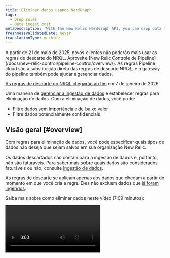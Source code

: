 ```yaml
---
title: Eliminar dados usando NerdGraph
tags:
  - Drop rules
  - Data ingest cost
metaDescription: 'With the New Relic NerdGraph API, you can drop data that meeets certain criteria and have it not count towards ingest and billing.'
freshnessValidatedDate: never
translationType: machine
---
```


<Callout variant="important">
  A partir de 21 de maio de 2025, novos clientes não poderão mais usar as regras de descarte do NRQL. Aproveite [New Relic Controle de Pipeline](/docs/new-relic-control/pipeline-control/overview/). As regras Pipeline cloud são a substituição direta das regras de descarte NRQL, e o gateway do pipeline também pode ajudar a gerenciar dados.

  [As regras de descarte do NRQL chegarão ao fim](/eol/2025/05/drop-rule-filter) em 7 de janeiro de 2026.
</Callout>

Uma maneira de [gerenciar a ingestão de dados](/docs/data-apis/manage-data/manage-data-coming-new-relic) é estabelecer regras para eliminação de dados. Com a eliminação de dados, você pode:

* Filtre dados sem importância e de baixo valor
* Filtre dados potencialmente confidenciais

## Visão geral [#overview]

Com regras para eliminação de dados, você pode especificar quais tipos de dados não deseja que sejam salvos em sua organização New Relic.

Os dados descartados não contam para a ingestão de dados e, portanto, não são faturáveis. Para saber mais sobre quais dados são considerados faturáveis ou não, consulte [Ingestão de dados](/docs/accounts/accounts-billing/new-relic-one-pricing-billing/data-ingest-billing/#usage-calculation).

As regras de descarte se aplicam apenas aos dados que chegam a partir do momento em que você cria a regra. Eles não excluem dados que [já foram ingeridos](/docs/telemetry-data-platform/ingest-manage-data/manage-data/manage-data-retention#data-deletion).

Saiba mais sobre como eliminar dados neste vídeo (7:09 minutos):

<Video id="ww0mim4c5jk" type="youtube" />

Além de criar regras para descarte de dados, outras maneiras de minimizar dados indesejados incluem:

* Se você quiser descartar [dados de métrica de fração de tempoAPM ](/docs/data-apis/understand-data/metric-data/query-apm-metric-timeslice-data-nrql), poderá usar [regras de normalização métrica](/docs/new-relic-one/use-new-relic-one/ui-data/metric-normalization-rules). No entanto, você não pode eliminar dados de métrica de fração de tempo com regras de eliminação. Para obter mais informações sobre a diferença entre dados de métrica de fração de tempo e métrica dimensional, consulte [o documento de tipos de dados da New Relic.](/docs/data-apis/understand-data/new-relic-data-types/#timeslice-data)
* Se você estiver relatando um log, poderá [descartar os dados log por meio da interface](/docs/logs/ui-data/drop-data-drop-filter-rules).
* Se você estiver usando a gravação remota do Prometheus, consulte [Eliminar dados de gravação remota do Prometheus](/docs/integrations/prometheus-integrations/install-configure/remote-write-drop-data/).

## Requisitos [#requirements]

A capacidade de criar e editar regras de filtro de descarte está vinculada ao [recurso`NRQL drop rules` ](/docs/accounts/accounts-billing/new-relic-one-user-management/user-permissions#insights).

Os seguintes tipos de dados podem ser destino para eliminação de dados:

* Evento relatado pelo APM

* Evento relatado pelo browser

* Evento relatado em dispositivos móveis

* Evento relatado pelo Sintético

* Evento personalizado (como aqueles gerados pela [API do agente do APM](/docs/insights/insights-data-sources/custom-data/insert-custom-events-new-relic-apm-agents) ou pela [API do evento](/docs/insights/insights-data-sources/custom-data/introduction-event-api))

* Log dados (você também pode [usar a interface para descartar dados](/docs/logs/ui-data/drop-data-drop-filter-rules))

* Períodos distributed tracing

* [Evento de monitoramento de infraestrutura padrão](/docs/infrastructure/manage-your-data/data-instrumentation/default-infrastructure-monitoring-data) e evento [de integração de infraestrutura](/docs/integrations/infrastructure-integrations/get-started/introduction-infrastructure-integrations) . Algumas advertências:

  * Quando você descarta esses dados, os dados brutos são descartados, mas os eventos agregados `SystemSample`, `ProcessSample`, `NetworkSample` e `StorageSample` ainda estão disponíveis (para saber mais sobre isso, consulte [retenção de dados](/docs/data-apis/manage-data/manage-data-retention/#infrastructure-data)). Embora ainda estejam disponíveis, esses dados não contam para a ingestão e não são faturáveis.
  * Os dados brutos da infraestrutura são usados para alertas, portanto, se você descartar esses dados, não poderá alertá-los. Como os dados agregados ainda estão disponíveis, você ainda poderá ver esses dados em gráficos com intervalos de tempo acima de 59 minutos.

<Callout variant="important">
  Em 7 de janeiro de 2026, as regras de descarte direcionadas a infraestrutura de eventos em `SystemSample`, `ProcessSample`, `NetworkSample` e `StorageSample` removerão dados agregados.
</Callout>

* [Dimensional métrica](/docs/telemetry-data-platform/ingest-manage-data/understand-data/new-relic-data-types#dimensional-metrics). Algumas advertências:

  * Para organização em nosso [modelo de precificação original](/docs/accounts/original-accounts-billing/product-pricing/product-based-pricing): o faturamento é baseado na assinatura do produto, o que significa que as métricas dimensionais perdidas permanecem faturáveis.
  * Para métricas geradas pelo [serviço evento-to-métrica](/docs/data-ingest-apis/get-data-new-relic/metric-api/events-metrics-service-create-metrics): as regras de eliminação não funcionarão, mas essas métricas podem ser interrompidas ou atributo removidas desabilitando ou reconfigurando a regra evento-to-métrica.
  * dados de métrica de fração de tempo não podem ser eliminados com regras de eliminação. Para obter mais informações sobre dados de métrica de fração de tempo APM consulte [este documento](/docs/data-apis/understand-data/new-relic-data-types/#timeslice-data).

## Crie uma regra para descartar dados [#how-to]

<Callout variant="caution">
  Tenha cuidado ao decidir descartar dados. Os dados que você descarta não podem ser recuperados. Para obter mais detalhes sobre possíveis problemas, consulte [Notas de cuidado](#caution).
</Callout>

Para descartar dados, crie uma regra de eliminação no formato [NerdGraph](/docs/apis/nerdgraph/get-started/introduction-new-relic-nerdgraph)que inclua:

* Uma string [NRQL](/docs/query-data/nrql-new-relic-query-language/getting-started/introduction-nrql) que especifica quais tipos de dados serão eliminados
* Um tipo <DNT>**action**</DNT> que especifica como aplicar a string NRQL

Você pode formar e fazer a chamada no NerdGraph API Explorer: <DNT>**[one.newrelic.com](https://one.newrelic.com) &gt; Apps &gt; NerdGraph API explorer**</DNT>.

O limite do comprimento da consulta NRQL é de 4.096 caracteres. Se exceder o comprimento, o nerdGraph gerará um erro `INVALID_NRQL_TOO_LONG`.

Existem duas maneiras de descartar dados:

* <DNT>**Drop entire data types or a data subset**</DNT> (com filtro opcional). Isso usa o tipo `DROP_DATA` <DNT>**action**</DNT> e usa NRQL do formato:

  ```sql
  SELECT * FROM DATA_TYPE_1, DATA_TYPE_2 (WHERE OPTIONAL_FILTER)
  ```

  Para esse tipo de regra de eliminação, você não pode usar nada além de `*` na cláusula `SELECT` .

* <DNT>**Drop attributes from data types**</DNT> (com filtro opcional). Isso usa o tipo `DROP_ATTRIBUTES` <DNT>**action**</DNT> e usa NRQL do formato:

  ```sql
  SELECT dropAttr1, dropAttr2 FROM DATA_TYPE (WHERE OPTIONAL_FILTER)
  ```

  Para este tipo de regra de eliminação, você deve passar uma lista não vazia de nomes brutos de atributos.

## Restrições NRQL [#restrictions]

Nem todas as cláusulas NRQL fazem sentido para gerar regras de eliminação. Você pode fornecer uma cláusula [`WHERE`](/docs/query-data/nrql-new-relic-query-language/getting-started/nrql-syntax-clauses-functions#sel-where) para selecionar dados com atributo específico. Outros recursos como `LIMIT`, `TIMESERIES`, `COMPARE WITH`, `FACET` e outras cláusulas não podem ser utilizados.

`SINCE` e `UNTIL` não são suportados em regras de descarte. Se você tiver regras específicas de tempo (digamos, abandonar tudo até um momento no futuro), use `WHERE timestamp < (epoch milliseconds in the future)`. Você também não pode usar `SINCE` para eliminar dados históricos: as regras de eliminação de NRQL só se aplicam aos dados relatados após a criação da regra de eliminação. Se você precisar excluir dados que já foram relatados, entre em contato com seu representante da New Relic.

`JOIN` e [subconsultas](/docs/query-your-data/nrql-new-relic-query-language/get-started/subqueries-in-nrql) também não são suportadas. As regras de eliminação são aplicadas a cada ponto de dados de forma independente e outros dados não podem ser consultados para determinar se uma regra de eliminação deve ser aplicada.

Os dois tipos de ação têm estas restrições:

* `DROP_DATA` pode usar apenas `SELECT *`.
* `DROP_ATTRIBUTES` requer o uso de `SELECT` com atributo &quot;bruto&quot; (atributo sem [função agregadora](/docs/query-data/nrql-new-relic-query-language/getting-started/nrql-syntax-clauses-functions#functions) aplicada). Isso também significa que você não pode usar `SELECT *`. Além disso, existem alguns atributos que são essenciais para seu tipo de dados e <DNT>**cannot be dropped**</DNT> (como `timestamp` em dados de evento). Se você incluí-los, o registro falhará.

## Exemplo de regras de descarte [#example-rules]

Aqui estão alguns exemplos de regras de descarte:

<CollapserGroup>
  <Collapser id="drop-events" title="Solte dois tipos de eventos">
    Digamos que você perceba que alguns tipos de eventos estão sendo enviados para o New Relic que não são importantes para você. Além disso, impedir que a origem envie esses tipos de eventos rapidamente não é realista, exigindo alterações na instrumentação do agente e/ou da API. Usar uma regra de eliminação é uma maneira mais fácil de atingir o mesmo objetivo.

    Aqui está um exemplo de chamada do NerdGraph que descarta dois tipos de evento: `Event1` e `Event2`.

    ```graphql
    mutation {
        nrqlDropRulesCreate(accountId: YOUR_ACCOUNT_ID, rules: [
            {
                action: DROP_DATA
                nrql: "SELECT * FROM Event1, Event2"
                description: "Drops all data for Event1 and Event2."
            }
        ])
        {
            successes { id }
            failures {
                submitted { nrql }
                error { reason description }
            }
        }
    }
    ```
  </Collapser>

  <Collapser id="drop-specific-events" title="Eliminar evento que atenda a determinados critérios">
    Digamos que você tenha um tipo de evento personalizado de alto volume que chega de diversas fontes. Se você não achar todos esses dados importantes, poderá usar uma regra de eliminação. Aqui está um exemplo de regra de eliminação que filtra eventos com base em critérios específicos.

    ```graphql
    mutation {
        nrqlDropRulesCreate(accountId: YOUR_ACCOUNT_ID, rules: [
            {
                action: DROP_DATA
                nrql: "SELECT * FROM MyCustomEvent WHERE appName='LoadGeneratingApp' AND environment='development'"
                description: "Drops all data for MyCustomEvent that comes from the LoadGeneratingApp in the dev environment, because there is too much and we don’t look at it."
            }
        ])
        {
            successes { id }
            failures {
                submitted { nrql }
                error { reason description }
            }
        }
    }
    ```
  </Collapser>

  <Collapser id="drop-sensitive-data" title="Elimine o atributo sensível enquanto mantém o restante dos dados">
    Digamos que você notou que um evento possui atributos que contêm informações de identificação pessoal (PII). Você está trabalhando para atualizar seus serviços para parar de enviar dados, mas até então, você precisa parar de armazenar mais PII no New Relic. Embora você possa descartar todos os dados assim que eles chegarem com uma regra `DROP_DATA` , o restante dos dados ainda fornece valor. Portanto, você pode registrar uma regra de descarte para remover apenas as PII ofensivas dos seus dados:

    ```graphql
    mutation {
        nrqlDropRulesCreate(accountId: YOUR_ACCOUNT_ID, rules: [
            {
                action: DROP_ATTRIBUTES
                nrql: "SELECT userEmail, userName FROM MyCustomEvent"
                description: "Removes the user name and email fields from MyCustomEvent"
            }
        ])
        {
            successes { id }
            failures {
                submitted { nrql }
                error { reason description }
            }
        }
    }
    ```
  </Collapser>
</CollapserGroup>

## Verifique se sua regra de descarte funciona [#verify]

Depois de criar uma regra de descarte, verifique se ela está funcionando conforme o esperado. A regra deverá entrar em vigor rapidamente após um registro bem-sucedido, então tente executar uma versão `TIMESERIES` da consulta que você registrou para ver se os dados desaparecem.

<table>
  <thead>
    <tr>
      <th style={{ width: "200px" }}>
        Tipo de regra de eliminação
      </th>

      <th>
        NRQL
      </th>
    </tr>
  </thead>

  <tbody>
    <tr>
      <td>
        `DROP_DATA`
      </td>

      <td>
        <DNT>
          **Drop rule NRQL:**
        </DNT>

        ```sql
        SELECT * FROM MyEvent WHERE foo = bar
        ```

        <DNT>
          **Validation NRQL:**
        </DNT>

        ```sql
        SELECT count(*) FROM MyEvent WHERE foo = bar TIMESERIES
        ```

        Deve cair para 0. Para verificar se isso não afetou mais nada, inverta a cláusula `WHERE` .
      </td>
    </tr>

    <tr>
      <td>
        `DROP_ATTRIBUTES`
      </td>

      <td>
        <DNT>
          **Drop rule NRQL:**
        </DNT>

        ```sql
        SELECT dropAttr1, dropAttr2 FROM MyEvent WHERE foo = bar
        ```

        <DNT>
          **Validation NRQL:**
        </DNT>

        ```sql
        SELECT count(dropAttr1), count(dropAttr2) FROM MyEvent WHERE foo = bar TIMESERIES
        ```

        Ambas as linhas devem cair para 0. Para verificar se isso não afetou o evento que continha esses atributos e ainda deveria, inverta a cláusula `WHERE` .
      </td>
    </tr>
  </tbody>
</table>

## Ver regras [#view]

Aqui está um exemplo de chamada do NerdGraph que retorna as regras de descarte definidas em uma conta:

```graphql
{
    actor {
        account(id: YOUR_ACCOUNT_ID) {
            nrqlDropRules {
                list {
                    rules {
                        id
                        nrql
                        accountId
                        action
                        createdBy
                        createdAt
                        description
                    }
                    error { reason description }
                }
            }
        }
    }
}
```

## Excluir regras de descarte [#delete]

Aqui está um exemplo de chamada do NerdGraph excluindo duas regras de descarte específicas:

```graphql
mutation {
    nrqlDropRulesDelete(accountId: YOUR_ACCOUNT_ID, ruleIds: ["48", "98"]) {
        successes {
            id
            nrql
            accountId
            action
            description
        }
        failures {
            error { reason description }
            submitted { ruleId accountId }
        }
    }
}
```

## Histórico de regras de eliminação de auditoria [#history]

Para ver quem criou e excluiu regras de descarte, consulte [o registro de auditoria da sua conta](/docs/insights/use-insights-ui/manage-account-data/query-account-audit-logs-nrauditevent). O [endpointda lista](#list) também inclui o ID do usuário da pessoa que criou a regra.

## Cuidados ao descartar dados [#caution]

Ao criar regras de descarte, você é responsável por garantir que as regras identifiquem e descartem com precisão os dados que atendem às condições que você estabeleceu. Você também é responsável por monitorar a regra, bem como pelos dados que você divulgar à New Relic.

A New Relic não pode garantir que esta funcionalidade resolverá completamente as preocupações de divulgação de dados que você possa ter. A New Relic não analisa nem monitor a eficácia das regras que você desenvolve.

A criação de regras sobre dados confidenciais pode vazar informações sobre os tipos de dados que você mantém, incluindo o formato dos seus dados ou sistemas (por exemplo, por meio de referência a endereços de e-mail ou números de cartão de crédito específicos). As regras que você cria, incluindo todas as informações nessas regras, podem ser visualizadas e editadas por qualquer usuário com as permissões de controle de acesso baseadas em função relevantes.

Apenas novos dados serão descartados. Os dados existentes [não podem ser editados ou excluídos](/docs/telemetry-data-platform/ingest-manage-data/manage-data/manage-data-retention#data-deletion).

## Eliminar atributo em rollups de métricas dimensionais

[Métrica dimensional](/docs/data-apis/understand-data/new-relic-data-types/#metrics-conceptual) métrica agregada em rollups para armazenamento de longo prazo e como forma de otimizar consultas de longo prazo. [Os limites de cardinalidade métrica](/docs/data-apis/ingest-apis/metric-api/metric-api-limits-restricted-attributes) são aplicados a esses dados.

Você pode usar este recurso para decidir qual atributo você não precisa para armazenamento e consulta de longo prazo, mas gostaria de manter para consultas em tempo real.

Por exemplo, adicionar `containerId` como um atributo pode ser útil para resolução de problemas em tempo real ou análise recente, mas pode não ser necessário ao consultar tendências maiores durante longos períodos de tempo. Devido ao quão único algo como `containerId` pode ser, ele pode levá-lo rapidamente aos [limites de cardinalidade métrica](/docs/data-apis/ingest-apis/metric-api/metric-api-limits-restricted-attributes) que, quando atingido, interrompe a síntese de rollups para o restante daquele dia UTC.

Esse recurso também permite manter a [cardinalidade alta](/docs/data-apis/ingest-apis/metric-api/NRQL-high-cardinality-metrics/) atributo nos dados brutos e removê-la dos rollups, o que lhe dá mais controle sobre a rapidez com que você se aproxima dos limites de cardinalidade.

### Uso

<DNT>**Drop attributes from dimensional metrics rollups**</DNT> (com filtro opcional). Isso usa o tipo `DROP_ATTRIBUTES_FROM_METRIC_AGGREGATES` <DNT>**action**</DNT> e usa NRQL do formato:

```sql
SELECT dropAttr1, dropAttr2 FROM Metric (WHERE OPTIONAL_FILTER)
```

Aqui está um exemplo de solicitação do NerdGraph:

```graphql
mutation {
    nrqlDropRulesCreate(accountId: YOUR_ACCOUNT_ID, rules: [
        {
            action: DROP_ATTRIBUTES_FROM_METRIC_AGGREGATES
            nrql: "SELECT containerId FROM Metric WHERE metricName = 'some.metric'"
            description: "Removes the containerId from long term querys."
        }
    ])
    {
        successes { id }
        failures {
            submitted { nrql }
            error { reason description }
        }
    }
}
```

Para verificar se está funcionando, aguarde de 3 a 5 minutos para que a regra seja escolhida e os dados agregados sejam gerados. Então, supondo que o exemplo de NRQL acima seja sua regra de descarte, execute a seguinte consulta:

```sql
SELECT count(containerId) FROM Metric WHERE metricName = 'some.metric' TIMESERIES SINCE 2 hours ago
SELECT count(containerId) FROM Metric WHERE metricName = 'some.metric' TIMESERIES SINCE 2 hours ago RAW
```

A primeira consulta recupera rollups de métricas e deve cair para 0, já que `containerId` foi eliminado de acordo com a nova regra de eliminação. A segunda consulta recupera matérias-primas métricas usando a palavra-chave `RAW` e deve continuar estável, uma vez que os dados brutos não são afetados pela nova regra de eliminação. Para mais informações sobre como ver o impacto que isso terá na sua cardinalidade, confira [Entenda e consulte cardinalidade alta métrica](/docs/data-apis/ingest-apis/metric-api/NRQL-high-cardinality-metrics).

### Restrições

Todas as restrições aplicáveis a `DROP_ATTRIBUTES` aplicam-se a `DROP_ATTRIBUTES_FROM_METRIC_AGGREGATES` com a restrição adicional de que você só pode destinar o tipo de dados `Metric` . Eles também não funcionam em `Metric` dados de consulta de segmentação criados por um [evento para regra métrica](/docs/data-ingest-apis/get-data-new-relic/metric-api/events-metrics-service-create-metrics) ou em `Metric` [dados de consulta de segmentação da fração de tempo](/docs/data-apis/understand-data/metric-data/query-apm-metric-timeslice-data-nrql).

## Saber mais

Recomendações para aprender mais:

* [Noções básicas e terminologia do NerdGraph](/docs/apis/nerdgraph/get-started/introduction-new-relic-nerdgraph#terminology)
* [Noções básicas de NRQL](/docs/query-data/nrql-new-relic-query-language/getting-started/introduction-nrql)
* Navegue no [Fórum de suporte](https://discuss.newrelic.com/c/telemetry-data-platform/dashboards) para discussões da comunidade sobre regras de eliminação de NRQL.
* Para um mergulho profundo na gestão da ingestão de dados para uma organização complexa, consulte [a governação da ingestão de dados](/docs/new-relic-solutions/observability-maturity/operational-efficiency/intro-data-governance).